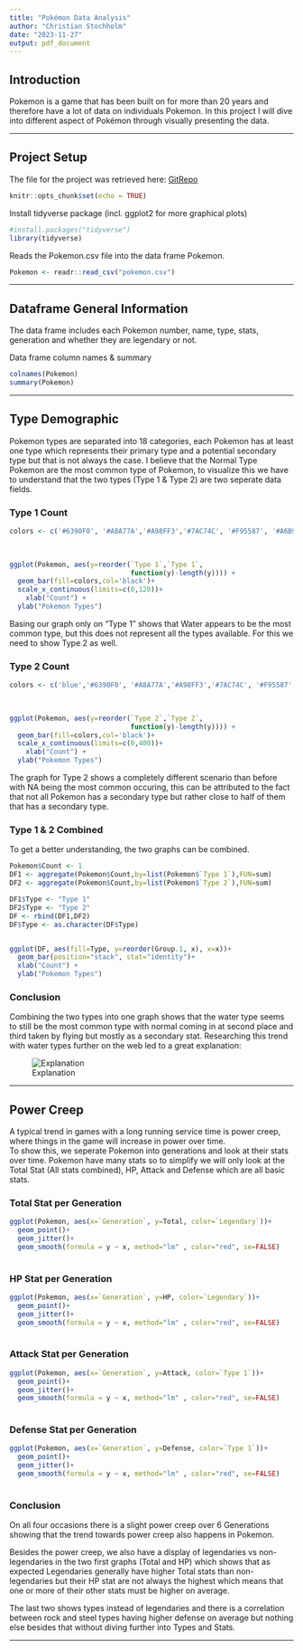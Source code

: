 ```yaml
---
title: "Pokémon Data Analysis"
author: "Christian Stochholm"
date: "2023-11-27"
output: pdf_document
---
```


## Introduction
Pokemon is a game that has been built on for more than 20 years and therefore have a lot of data on individuals Pokemon. In this project I will dive into different aspect of Pokémon through visually presenting the data.

***

## Project Setup
The file for the project was retrieved here:
[GitRepo](https://gist.github.com/armgilles/194bcff35001e7eb53a2a8b441e8b2c6)


<!-- Echoes throughout the document to knit all of it together into a PDF. -->
```r
knitr::opts_chunk$set(echo = TRUE)
```

Install tidyverse package (incl. ggplot2 for more graphical plots)
```r
#install.packages("tidyverse")
library(tidyverse)
```

Reads the Pokemon.csv file into the data frame Pokemon.
```r
Pokemon <- readr::read_csv("pokemon.csv")
```
***

## Dataframe General Information
The data frame includes each Pokemon number, name, type, stats, generation and whether they are legendary or not.

Data frame column names & summary
```r
colnames(Pokemon)
summary(Pokemon)
```
***

## Type Demographic
Pokemon types are separated into 18 categories, each Pokemon has at least one type which represents their primary type and a potential secondary type but that is not always the case.
I believe that the Normal Type Pokemon are the most common type of Pokemon, to visualize this we have to understand that the two types (Type 1 & Type 2) are two seperate data fields.

### Type 1 Count
```r
colors <- c('#6390F0', '#A8A77A','#A98FF3','#7AC74C', '#F95587', '#A6B91A', '#E2BF65', '#EE8130', '#A33EA1', '#B6A136', '#C22E28', '#705746', '#F7D02C', '#6F35FC', '#B7B7CE', '#735797', '#D685AD','#96D9D6')

 
	
ggplot(Pokemon, aes(y=reorder(`Type 1`,`Type 1`,
                              function(y)-length(y)))) +
  geom_bar(fill=colors,col='black')+
  scale_x_continuous(limits=c(0,120))+
    xlab("Count") +
  ylab("Pokemon Types")
```
Basing our graph only on "Type 1" shows that Water appears to be the most common type, but this does not represent all the types available. For this we need to show Type 2 as well.

### Type 2 Count
```r
colors <- c('blue','#6390F0', '#A8A77A','#A98FF3','#7AC74C', '#F95587', '#A6B91A', '#E2BF65', '#EE8130', '#A33EA1', '#B6A136', '#C22E28', '#705746', '#F7D02C', '#6F35FC', '#B7B7CE', '#735797', '#D685AD','#96D9D6')

 
	
ggplot(Pokemon, aes(y=reorder(`Type 2`,`Type 2`,
                              function(y)-length(y)))) +
  geom_bar(fill=colors,col='black')+
  scale_x_continuous(limits=c(0,400))+
    xlab("Count") +
  ylab("Pokemon Types")
```
The graph for Type 2 shows a completely different scenario than before with NA being the most common occuring, this can be attributed to the fact that not all Pokemon has a secondary type but rather close to half of them that has a secondary type.

### Type 1 & 2 Combined
To get a better understanding, the two graphs can be combined.
```r

Pokemon$Count <- 1
DF1 <- aggregate(Pokemon$Count,by=list(Pokemon$`Type 1`),FUN=sum)
DF2 <- aggregate(Pokemon$Count,by=list(Pokemon$`Type 2`),FUN=sum)

DF1$Type <- "Type 1"
DF2$Type <- "Type 2"
DF <- rbind(DF1,DF2)
DF$Type <- as.character(DF$Type)


ggplot(DF, aes(fill=Type, y=reorder(Group.1, x), x=x))+ 
  geom_bar(position="stack", stat="identity")+
  xlab("Count") +
  ylab("Pokemon Types")
```

### Conclusion

Combining the two types into one graph shows that the water type seems to still be the most common type with normal coming in at second place and third taken by flying but mostly as a secondary stat. Researching this trend with water types further on the web led to a great explanation:  

![Explanation](Explanation.png)



***

## Power Creep
A typical trend in games with a long running service time is power creep, where things in the game will increase in power over time.  
To show this, we seperate Pokemon into generations and look at their stats over time. Pokemon have many stats so to simplify we will only look at the Total Stat (All stats combined), HP, Attack and Defense which are all basic stats.

### Total Stat per Generation
```r
ggplot(Pokemon, aes(x=`Generation`, y=Total, color=`Legendary`))+
  geom_point()+
  geom_jitter()+
  geom_smooth(formula = y ~ x, method="lm" , color="red", se=FALSE)
  
```


### HP Stat per Generation
```r
ggplot(Pokemon, aes(x=`Generation`, y=HP, color=`Legendary`))+
  geom_point()+
  geom_jitter()+
  geom_smooth(formula = y ~ x, method="lm" , color="red", se=FALSE)
  
```

### Attack Stat per Generation
```r
ggplot(Pokemon, aes(x=`Generation`, y=Attack, color=`Type 1`))+
  geom_point()+
  geom_jitter()+
  geom_smooth(formula = y ~ x, method="lm" , color="red", se=FALSE)
  
```

### Defense Stat per Generation
```r
ggplot(Pokemon, aes(x=`Generation`, y=Defense, color=`Type 1`))+
  geom_point()+
  geom_jitter()+
  geom_smooth(formula = y ~ x, method="lm" , color="red", se=FALSE)
  
```

### Conclusion
On all four occasions there is a slight power creep over 6 Generations showing that the trend towards power creep also happens in Pokemon.  

Besides the power creep, we also have a display of legendaries vs non-legendaries in the two first graphs (Total and HP) which shows that as expected Legendaries generally have higher Total stats than non-legendaries but their HP stat are not always the highest which means that one or more of their other stats must be higher on average.  

The last two shows types instead of legendaries and there is a correlation between rock and steel types having higher defense on average but nothing else besides that without diving further into Types and Stats.

***



